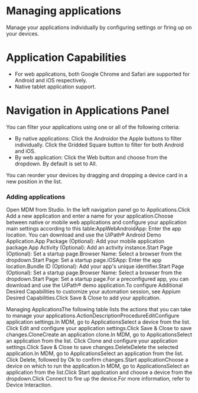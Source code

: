 ﻿# Managing applications

Manage your applications individually by configuring settings or firing up on your devices.

# Application Capabilities

* For web applications, both Google Chrome and Safari are supported for Android and iOS respectively.
* Native tablet application support.

# Navigation in Applications Panel

You can filter your applications using one or all of the following criteria:

* By native applications: Click the Androidor the Apple buttons to filter individually. Click the Gridded Square button to filter for both Android and iOS.
* By web application: Click the Web button and choose from the dropdown. By default is set to All.

You can reorder your devices by dragging and dropping a device card in a new position in the list.

### Adding applications

Open MDM from Studio.
In the left navigation panel go to Applications.Click Add a new application and enter a name for your application.Choose between native or mobile web applications and configure your application main settings according to this table:AppWebAndroidApp: Enter the app location. You can download and use the UiPath® Android
                                                  Demo Application.App Package (Optional): Add your mobile application package.App Activity (Optional): Add an activity instance.Start Page (Optional): Set a startup page.Browser Name: Select a browser from the dropdown.Start Page: Set a startup page.iOSApp: Enter the app location.Bundle ID (Optional): Add your app's unique identifier.Start Page (Optional): Set a startup page.Browser Name: Select a browser from the dropdown.Start Page: Set a startup page.For a preconfigured app, you can download and use
                                the UiPath® demo
                                        application.To configure Additional Desired
                                    Capabilities to customize your automation session, see Appium Desired Capabilities.Click Save & Close to add your application.

Managing ApplicationsThe following table lists the actions that you can take to manage your applications.ActionDescriptionProcedureEditConfigure application settings.In MDM, go to ApplicationsSelect a device from the list.
Click Edit and configure your application settings.Click Save & Close to save changes.CloneCreate an application clone.In MDM, go to ApplicationsSelect an application from the list.
Click Clone and configure your application settings.Click Save & Close to save changes.DeleteDelete the selected application.In MDM, go to ApplicationsSelect an application from the list.
Click Delete, followed by Ok to confirm changes.Start applicationChoose a device on which to run the application.In MDM, go to ApplicationsSelect an application from the list.Click Start application  and choose a device from the dropdown.Click Connect to fire up the device.For more information, refer to Device Interaction.

